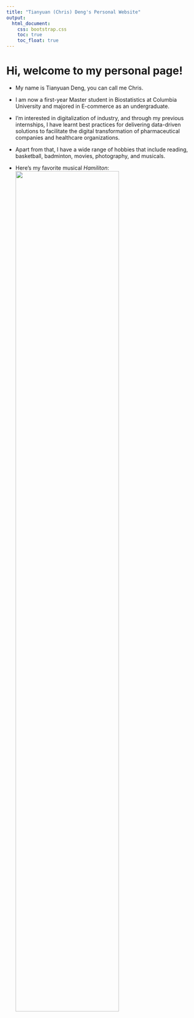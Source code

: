 ```yaml
---
title: "Tianyuan (Chris) Deng's Personal Website"
output: 
  html_document:
    css: bootstrap.css
    toc: true
    toc_float: true
---
```


# Hi, welcome to my personal page!

 * My name is Tianyuan Deng, you can call me Chris.

 * I am now a first-year Master student in Biostatistics at Columbia University and majored in E-commerce as an undergraduate.

 * I’m interested in digitalization of industry, and through my previous internships, I have learnt best practices for delivering data-driven solutions to facilitate the digital 
transformation of pharmaceutical companies and healthcare organizations. 

 * Apart from that, I have a wide range of hobbies that include reading, basketball, badminton, movies, photography, and musicals.
 * Here's my favorite musical *Hamiliton*:
 <img src="image/Hamilton.jpg" style="width:75%">